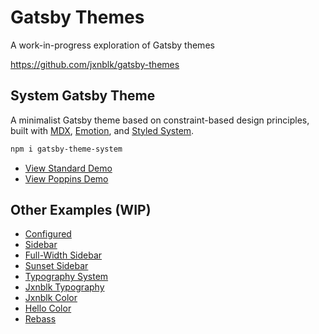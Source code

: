
# Gatsby Themes

A work-in-progress exploration of Gatsby themes

https://github.com/jxnblk/gatsby-themes

## System Gatsby Theme

A minimalist Gatsby theme based on constraint-based design principles, built with [MDX][], [Emotion][], and [Styled System][].

```sh
npm i gatsby-theme-system
```

- [View Standard Demo](/examples/system)
- [View Poppins Demo](/examples/system-poppins)

## Other Examples (WIP)

- [Configured](/examples/configured)
- [Sidebar](/examples/sidebar)
- [Full-Width Sidebar](/examples/fullwidth-sidebar)
- [Sunset Sidebar](/examples/sunset)
- [Typography System](/examples/typography-system)
- [Jxnblk Typography](/examples/jxnblk-typography)
- [Jxnblk Color](/examples/jxnblk-color)
- [Hello Color](/examples/hello-color)
- [Rebass](/examples/rebass)

[mdx]: https://mdxjs.com
[emotion]: https://emotion.sh
[styled-system]: https://styled-system.com
[styled system]: https://styled-system.com
